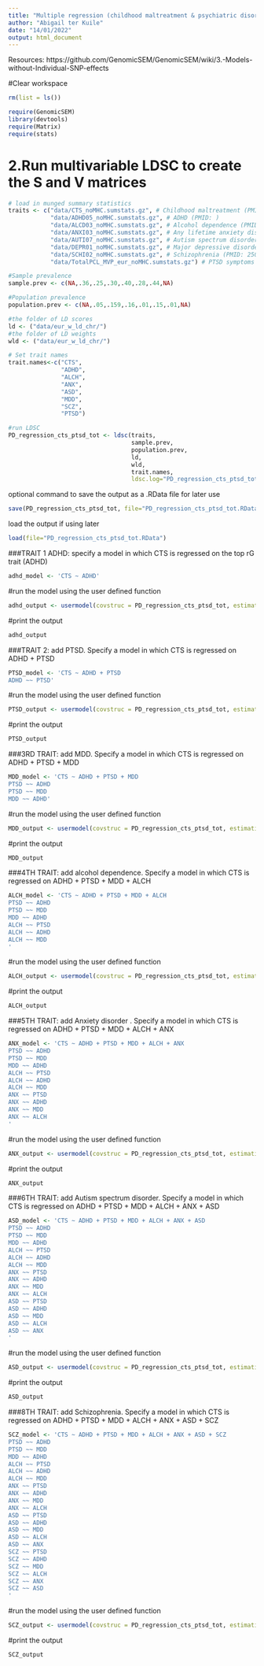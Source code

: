 ```yaml
---
title: "Multiple regression (childhood maltreatment & psychiatric disorders)"
author: "Abigail ter Kuile"
date: "14/01/2022"
output: html_document
---
```


Resources: https://github.com/GenomicSEM/GenomicSEM/wiki/3.-Models-without-Individual-SNP-effects

#Clear workspace
```r
rm(list = ls())
```

```r
require(GenomicSEM)
library(devtools)
require(Matrix)
require(stats)
```


# 2.Run multivariable LDSC to create the S and V matrices
```r
# load in munged summary statistics
traits <- c("data/CTS_noMHC.sumstats.gz", # Childhood maltreatment (PMID: 30478444)
            "data/ADHD05_noMHC.sumstats.gz", # ADHD (PMID: )
            "data/ALCD03_noMHC.sumstats.gz", # Alcohol dependence (PMID: 30482948)
            "data/ANXI03_noMHC.sumstats.gz", # Any lifetime anxiety disorder (PMID: 31748690)
            "data/AUTI07_noMHC.sumstats.gz", # Autism spectrum disorder (PMID: 30804558)
            "data/DEPR01_noMHC.sumstats.gz", # Major depressive disorder (PMID: 29700475)
            "data/SCHI02_noMHC.sumstats.gz", # Schizophrenia (PMID: 25056061)
            "data/TotalPCL_MVP_eur_noMHC.sumstats.gz") # PTSD symptoms (PMID: 33510476)

#Sample prevalence
sample.prev <- c(NA,.36,.25,.30,.40,.28,.44,NA)

#Population prevalence
population.prev <- c(NA,.05,.159,.16,.01,.15,.01,NA)

#the folder of LD scores
ld <- ("data/eur_w_ld_chr/")
#the folder of LD weights
wld <- ("data/eur_w_ld_chr/")

# Set trait names
trait.names<-c("CTS",
               "ADHD",
               "ALCH",
               "ANX",
               "ASD",
               "MDD",
               "SCZ",
               "PTSD")

#run LDSC
PD_regression_cts_ptsd_tot <- ldsc(traits,
                                   sample.prev,
                                   population.prev,
                                   ld,
                                   wld,
                                   trait.names,
                                   ldsc.log="PD_regression_cts_ptsd_tot")
```

optional command to save the output as a .RData file for later use
```r
save(PD_regression_cts_ptsd_tot, file="PD_regression_cts_ptsd_tot.RData")
```

load the output if using later
```r
load(file="PD_regression_cts_ptsd_tot.RData")
```

###TRAIT 1 ADHD: specify a model in which CTS is regressed on the top rG trait (ADHD)
```r
adhd_model <- 'CTS ~ ADHD'
```

#run the model using the user defined function
```r
adhd_output <- usermodel(covstruc = PD_regression_cts_ptsd_tot, estimation = "DWLS", model = adhd_model, CFIcalc = TRUE, std.lv = FALSE, imp_cov = FALSE)
```

#print the output
```r
adhd_output
```

###TRAIT 2: add PTSD. Specify a model in which CTS is regressed on ADHD + PTSD
```r
PTSD_model <- 'CTS ~ ADHD + PTSD
ADHD ~~ PTSD'
```

#run the model using the user defined function
```r
PTSD_output <- usermodel(covstruc = PD_regression_cts_ptsd_tot, estimation = "DWLS", model = PTSD_model, CFIcalc = TRUE, std.lv = FALSE, imp_cov = FALSE)
```

#print the output
```r
PTSD_output
```

###3RD TRAIT: add MDD. Specify a model in which CTS is regressed on ADHD + PTSD + MDD
```r
MDD_model <- 'CTS ~ ADHD + PTSD + MDD
PTSD ~~ ADHD
PTSD ~~ MDD
MDD ~~ ADHD'
```

#run the model using the user defined function
```r
MDD_output <- usermodel(covstruc = PD_regression_cts_ptsd_tot, estimation = "DWLS", model = MDD_model, CFIcalc = TRUE, std.lv = FALSE, imp_cov = FALSE)
```

#print the output
```r
MDD_output
```

###4TH TRAIT: add alcohol dependence. Specify a model in which CTS is regressed on ADHD + PTSD + MDD + ALCH
```r
ALCH_model <- 'CTS ~ ADHD + PTSD + MDD + ALCH
PTSD ~~ ADHD
PTSD ~~ MDD
MDD ~~ ADHD
ALCH ~~ PTSD
ALCH ~~ ADHD
ALCH ~~ MDD
'
```

#run the model using the user defined function
```r
ALCH_output <- usermodel(covstruc = PD_regression_cts_ptsd_tot, estimation = "DWLS", model = ALCH_model, CFIcalc = TRUE, std.lv = FALSE, imp_cov = FALSE)
```

#print the output 
```r
ALCH_output
```

###5TH TRAIT: add Anxiety disorder . Specify a model in which CTS is regressed on ADHD + PTSD + MDD + ALCH + ANX
```r
ANX_model <- 'CTS ~ ADHD + PTSD + MDD + ALCH + ANX
PTSD ~~ ADHD
PTSD ~~ MDD
MDD ~~ ADHD
ALCH ~~ PTSD
ALCH ~~ ADHD
ALCH ~~ MDD
ANX ~~ PTSD
ANX ~~ ADHD
ANX ~~ MDD
ANX ~~ ALCH
'
```

#run the model using the user defined function
```r
ANX_output <- usermodel(covstruc = PD_regression_cts_ptsd_tot, estimation = "DWLS", model = ANX_model, CFIcalc = TRUE, std.lv = FALSE, imp_cov = FALSE)
```

#print the output 
```r
ANX_output
```

###6TH TRAIT: add Autism spectrum disorder. Specify a model in which CTS is regressed on ADHD + PTSD + MDD + ALCH + ANX + ASD
```r
ASD_model <- 'CTS ~ ADHD + PTSD + MDD + ALCH + ANX + ASD
PTSD ~~ ADHD
PTSD ~~ MDD
MDD ~~ ADHD
ALCH ~~ PTSD
ALCH ~~ ADHD
ALCH ~~ MDD
ANX ~~ PTSD
ANX ~~ ADHD
ANX ~~ MDD
ANX ~~ ALCH
ASD ~~ PTSD
ASD ~~ ADHD
ASD ~~ MDD
ASD ~~ ALCH
ASD ~~ ANX
'
```

#run the model using the user defined function
```r
ASD_output <- usermodel(covstruc = PD_regression_cts_ptsd_tot, estimation = "DWLS", model = ASD_model, CFIcalc = TRUE, std.lv = FALSE, imp_cov = FALSE)
```

#print the output 
```r
ASD_output
```

###8TH TRAIT: add Schizophrenia. Specify a model in which CTS is regressed on ADHD + PTSD + MDD + ALCH + ANX + ASD + SCZ
```r
SCZ_model <- 'CTS ~ ADHD + PTSD + MDD + ALCH + ANX + ASD + SCZ
PTSD ~~ ADHD
PTSD ~~ MDD
MDD ~~ ADHD
ALCH ~~ PTSD
ALCH ~~ ADHD
ALCH ~~ MDD
ANX ~~ PTSD
ANX ~~ ADHD
ANX ~~ MDD
ANX ~~ ALCH
ASD ~~ PTSD
ASD ~~ ADHD
ASD ~~ MDD
ASD ~~ ALCH
ASD ~~ ANX
SCZ ~~ PTSD
SCZ ~~ ADHD
SCZ ~~ MDD
SCZ ~~ ALCH
SCZ ~~ ANX
SCZ ~~ ASD
'
```

#run the model using the user defined function
```r
SCZ_output <- usermodel(covstruc = PD_regression_cts_ptsd_tot, estimation = "DWLS", model = SCZ_model, CFIcalc = TRUE, std.lv = FALSE, imp_cov = FALSE)
```

#print the output 
```r
SCZ_output
```

